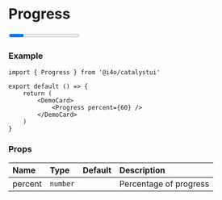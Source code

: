 
# Progress

<DemoCard>
	<Progress percent={60} />
</DemoCard>

### Example

```tsx
import { Progress } from '@i4o/catalystui'

export default () => {
	return (
		<DemoCard>
			<Progress percent={60} />
		</DemoCard>
	)
}
```

### Props

| Name    | Type     | Default | Description            |
| :------ | :------- | :------ | :--------------------- |
| percent | `number` |         | Percentage of progress |
